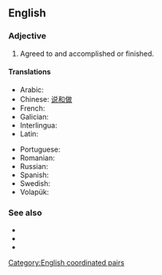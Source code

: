 ==English==

===Adjective===
{{head|en|adjective|head=[[said]] and [[done]]}}

# Agreed to and accomplished or finished.
#: {{ux|en|When all is '''said and done''', we'll look back at this and laugh.}}

====Translations====
{{trans-top|agreed to and accomplished or finished}}
* Arabic: {{t|ar|مَقُول وَمَفْعُول}}
* Chinese: [[说和做]]
* French: {{t|fr|dit et fait}}
* Galician: {{t|gl|meu dito meu feito}}
* Interlingua: {{t|ia|dicite e facite}}
* Latin: {{t|la|dictum et factum}}
{{trans-mid}}
* Portuguese: {{t+|pt|dito e feito}}
* Romanian: {{t|ro|zis și făcut}}
* Russian: {{t|ru|ска́зано-сде́лано}}
* Spanish: {{t|es|dicho y hecho}}
* Swedish: {{t|sv|sagt och gjort}}
* Volapük: {{t|vo|esagon ed emekon}}
{{trans-bottom}}

===See also===
* {{l|en|when all's said and done}}
* {{l|en|easier said than done}}
* {{l|en|no sooner said than done}}

[[Category:English coordinated pairs]]